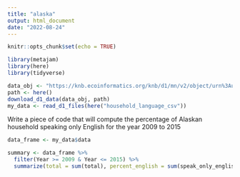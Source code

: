 ```yaml
---
title: "alaska"
output: html_document
date: "2022-08-24"
---
```


```r
knitr::opts_chunk$set(echo = TRUE)
```


```r
library(metajam)
library(here)
library(tidyverse)

data_obj <- "https://knb.ecoinformatics.org/knb/d1/mn/v2/object/urn%3Auuid%3A7fc6f6db-c5ea-426a-a743-1f2edafb43b8"
path <- here()
download_d1_data(data_obj, path)
my_data <- read_d1_files(here("household_language_csv"))

```
Write a piece of code that will compute the percentage of Alaskan household speaking only English for the year 2009 to 2015
```r
data_frame <- my_data$data

summary <- data_frame %>% 
  filter(Year >= 2009 & Year <= 2015) %>% 
  summarize(total = sum(total), percent_english = sum(speak_only_english)/sum(total))
```


